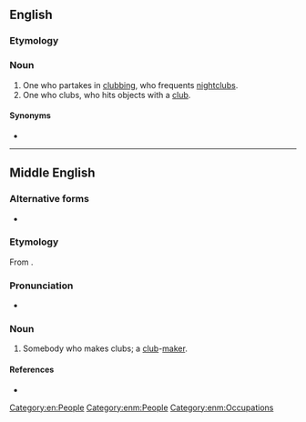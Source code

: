 ==English==

===Etymology===
{{suffix|en|club|er}}

===Noun===
{{en-noun}}

# One who partakes in [[clubbing]], who frequents [[nightclub]]s.
# One who clubs, who hits objects with a [[club]].

====Synonyms====
* {{l|en|clubgoer}}

[[Category:en:People]]

----

==Middle English==

===Alternative forms===
* {{alter|enm|clober|clobbere|clubbere}}

===Etymology===
From {{af|enm|clubbe|-er}}.

===Pronunciation===
* {{IPA|lang=enm|/ˈklubər/}}

===Noun===
{{head|enm|noun}}

# {{lb|enm|rare}} Somebody who makes clubs; a [[club]]-[[maker]].

====References====
* {{R:MED Online|entry=clubber (n.))  |id=MED8174 |accessdate=2018-05-05}}

[[Category:enm:People]]
[[Category:enm:Occupations]]